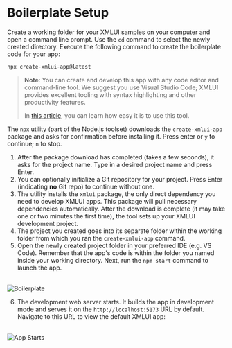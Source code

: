 # Boilerplate Setup

Create a working folder for your XMLUI samples on your computer and open a command line prompt.
Use the `cd` command to select the newly created directory.
Execute the following command to create the boilerplate code for your app:

```bash
npx create-xmlui-app@latest
```

> **Note**: You can create and develop this app with any code editor and command-line tool.
> We suggest you use Visual Studio Code; XMLUI provides excellent tooling with syntax highlighting and other productivity features.
>
> In [this article](../first-app), you can learn how easy it is to use this tool.

The `npx` utility (part of the Node.js toolset) downloads the `create-xmlui-app` package and asks for confirmation before installing it.
Press enter or `y` to continue; `n` to stop.

1. After the package download has completed (takes a few seconds), it asks for the project name. Type in a desired project name and press Enter.
2. You can optionally initialize a Git repository for your project. Press Enter (indicating **no** Git repo) to continue without one.
3. The utility installs the `xmlui` package, the only direct dependency you need to develop XMLUI apps. This package will pull necessary dependencies automatically. After the download is complete (it may take one or two minutes the first time), the tool sets up your XMLUI development project.
4. The project you created goes into its separate folder within the working folder from which you ran the `create-xmlui-app` command.
5. Open the newly created project folder in your preferred IDE (e.g. VS Code). Remember that the app's code is within the folder you named inside your working directory. Next, run the `npm start` command to launch the app.

<br/>
<Image alt="Boilerplate" src="/resources/images/get-started/start-personal-todo-1.png" width={560} />

6. The development web server starts. It builds the app in development mode and serves it on the `http://localhost:5173` URL by default. Navigate to this URL to view the default XMLUI app:

<br/>
<Image alt="App Starts" src="/resources/images/get-started/app-start.png" />
